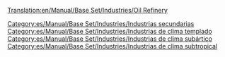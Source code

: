 [[Translation:en/Manual/Base Set/Industries/Oil Refinery]]

{{es/Manual/Base Set/Industries/Industrias| nombre=Refinería de petróleo
| imagen=en/Manual/Base Set/Industries/Oilrefinery.png
| climas=[[en/Manual/Climates]], [[en/Manual/Climates]], [[en/Manual/Climates]]
| acepta=[[es/Manual/Base Set/Cargos/Petróleo|Petróleo]]
| produce=[[es/Manual/Base Set/Cargos/Mercancías|Mercancías]]
| notas=Sólo se puede colocar cerca de los bordes del mapa, incluso [[es/Manual/Industrias#fundar-nuevas-industrias|fundando nuevas industrias]]. Se puede destruir por el desastre [[es/Manual/Desastres#explosion-de-una-refineria-de-petroleo|de que se estrelle un avión militar]], pero pronto se reconstruye.
}}

[[Category:es/Manual/Base Set/Industries/Industrias secundarias]]
[[Category:es/Manual/Base Set/Industries/Industrias de clima templado]]
[[Category:es/Manual/Base Set/Industries/Industrias de clima subártico]]
[[Category:es/Manual/Base Set/Industries/Industrias de clima subtropical]]